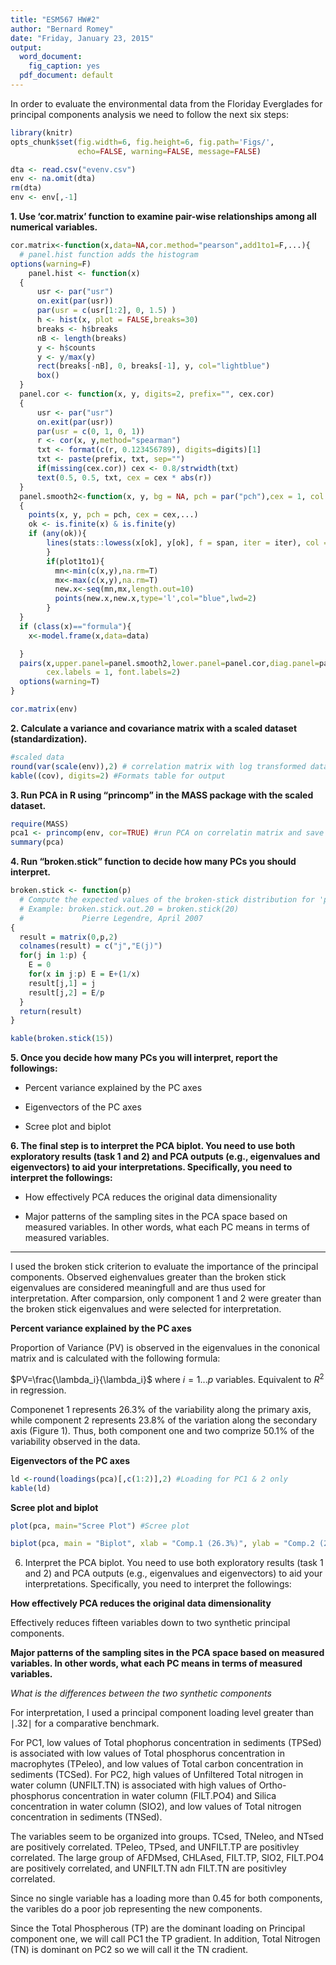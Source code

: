 ```yaml
---
title: "ESM567 HW#2"
author: "Bernard Romey"
date: "Friday, January 23, 2015"
output:
  word_document:
    fig_caption: yes
  pdf_document: default
---
```


In order to evaluate the environmental data from the Floriday Everglades for principal components analysis we need to follow the next six steps:

```r
library(knitr)
opts_chunk$set(fig.width=6, fig.height=6, fig.path='Figs/',
               echo=FALSE, warning=FALSE, message=FALSE)
```

```r
dta <- read.csv("evenv.csv")
env <- na.omit(dta)
rm(dta)
env <- env[,-1]
```

**1.  Use ‘cor.matrix’ function to examine pair-wise relationships among all numerical variables.**

```r
cor.matrix<-function(x,data=NA,cor.method="pearson",add1to1=F,...){
  # panel.hist function adds the histogram
options(warning=F)
    panel.hist <- function(x)
  {
      usr <- par("usr")
      on.exit(par(usr))
      par(usr = c(usr[1:2], 0, 1.5) )
      h <- hist(x, plot = FALSE,breaks=30)
      breaks <- h$breaks
      nB <- length(breaks)
      y <- h$counts
      y <- y/max(y)
      rect(breaks[-nB], 0, breaks[-1], y, col="lightblue")
      box()
  }
  panel.cor <- function(x, y, digits=2, prefix="", cex.cor)
  {
      usr <- par("usr")
      on.exit(par(usr))
      par(usr = c(0, 1, 0, 1))
      r <- cor(x, y,method="spearman")
      txt <- format(c(r, 0.123456789), digits=digits)[1]
      txt <- paste(prefix, txt, sep="")
      if(missing(cex.cor)) cex <- 0.8/strwidth(txt)
      text(0.5, 0.5, txt, cex = cex * abs(r))
  }
  panel.smooth2<-function(x, y, bg = NA, pch = par("pch"),cex = 1, col.smooth = "red", span = 2/3,iter = 3,plot1to1=add1to1)
  {
    points(x, y, pch = pch, cex = cex,...)
    ok <- is.finite(x) & is.finite(y)
    if (any(ok)){
        lines(stats::lowess(x[ok], y[ok], f = span, iter = iter), col = col.smooth)
        }
        if(plot1to1){
          mn<-min(c(x,y),na.rm=T)
          mx<-max(c(x,y),na.rm=T)
          new.x<-seq(mn,mx,length.out=10)
          points(new.x,new.x,type='l',col="blue",lwd=2)
        }
  }
  if (class(x)=="formula"){
    x<-model.frame(x,data=data)

  }
  pairs(x,upper.panel=panel.smooth2,lower.panel=panel.cor,diag.panel=panel.hist,
        cex.labels = 1, font.labels=2)
  options(warning=T)
}
```

```r
cor.matrix(env) 
```

**2.	Calculate a variance and covariance matrix with a scaled dataset (standardization).**

```r
#scaled data
round(var(scale(env)),2) # correlation matrix with log transformed data
kable((cov), digits=2) #Formats table for output
```

**3.	Run PCA in R using “princomp” in the MASS package with the scaled dataset.**

```r
require(MASS)
pca1 <- princomp(env, cor=TRUE) #run PCA on correlatin matrix and save all outputs in 'pca1'
summary(pca)
```

**4.	Run “broken.stick” function to decide how many PCs you should interpret.**

```r
broken.stick <- function(p)
  # Compute the expected values of the broken-stick distribution for 'p' pieces.
  # Example: broken.stick.out.20 = broken.stick(20)
  #             Pierre Legendre, April 2007
{
  result = matrix(0,p,2)
  colnames(result) = c("j","E(j)")
  for(j in 1:p) {
    E = 0
    for(x in j:p) E = E+(1/x)
    result[j,1] = j
    result[j,2] = E/p
  }
  return(result)
}
```

```r
kable(broken.stick(15))
```

**5.	Once you decide how many PCs you will interpret, report the followings:**

* Percent variance explained by the PC axes

* Eigenvectors of the PC axes

* Scree plot and biplot

**6.  The final step is to interpret the PCA biplot.  You need to use both exploratory results (task 1 and 2) and PCA outputs (e.g., eigenvalues and eigenvectors) to aid your interpretations.  Specifically, you need to interpret the followings:**

* How effectively PCA reduces the original data dimensionality

* Major patterns of the sampling sites in the PCA space based on measured variables.  In other words, what each PC means in terms of measured variables.

------------
  
I used the broken stick criterion to evaluate the importance of the principal components.  Observed eighenvalues greater than the broken stick eigenvalues are considered meaningfull and are thus used for interpretation.  After comparsion, only component 1 and 2 were greater than the broken stick eigenvalues and were selected for interpretation.

**Percent variance explained by the PC axes**

Proportion of Variance (PV) is observed in the eigenvalues in the cononical matrix and is calculated with the following formula:

$PV=\frac{\lambda_i}{\lambda_i}$ where $i=1...p$ variables.  Equivalent to $R^2$ in regression.

Componenet 1 represents 26.3% of the variability along the primary axis,  while  component 2 represents 23.8% of the variation along the secondary axis (Figure 1).  Thus, both component one and two comprize 50.1% of the variability observed in the data.

**Eigenvectors of the PC axes**

```r
ld <-round(loadings(pca)[,c(1:2)],2) #Loading for PC1 & 2 only
kable(ld)
```

**Scree plot and biplot**
  
```r
plot(pca, main="Scree Plot") #Scree plot
```


```r
biplot(pca, main = "Biplot", xlab = "Comp.1 (26.3%)", ylab = "Comp.2 (23.8%)")
```

6.	Interpret the PCA biplot.  You need to use both exploratory results (task 1 and 2) and PCA outputs (e.g., eigenvalues and eigenvectors) to aid your interpretations.  Specifically, you need to interpret the followings:

**How effectively PCA reduces the original data dimensionality**
  
Effectively reduces fifteen variables down to two synthetic principal components. 

**Major patterns of the sampling sites in the PCA space based on measured variables.  In other words, what each PC means in terms of measured variables.**

*What is the differences between the two synthetic components*

For interpretation, I used a principal component loading level greater than $\mid{.32}\mid$ for a comparative benchmark.

For PC1, low values of Total phophorus concentration in sediments (TPSed) is associated with low values of Total phosphorus concentration in macrophytes (TPeleo), and low values of Total carbon concentration in sediments  (TCSed).  For PC2, high values of Unfiltered Total nitrogen in water column (UNFILT.TN) is associated with high values of Ortho-phosphorus concentration in water column (FILT.PO4) and Silica concentration in water column (SIO2), and low values of Total nitrogen concentration in sediments (TNSed).

The variables seem to be organized into groups.  TCsed, TNeleo, and NTsed are positively correlated.  TPeleo, TPsed, and UNFILT.TP are positivley correlated.  The large group of AFDMsed, CHLAsed, FILT.TP, SIO2, FILT.PO4 are positively correlated, and UNFILT.TN adn FILT.TN are positivley correlated.

Since no single variable has a loading more than 0.45 for both components, the varibles do a poor job representing the new components.

Since the Total Phospherous (TP) are the dominant loading on Principal component one, we will call PC1 the TP gradient.  In addition, Total Nitrogen (TN) is dominant on PC2 so we will call it the TN cradient.
